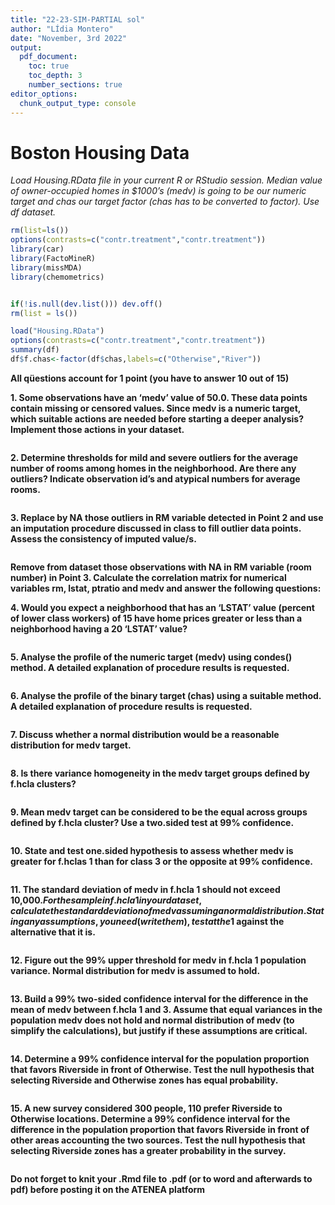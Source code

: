 ---
title: "22-23-SIM-PARTIAL sol"
author: "LÍdia Montero"
date: "November, 3rd 2022"
output: 
  pdf_document: 
    toc: true
    toc_depth: 3
    number_sections: true
editor_options: 
  chunk_output_type: console
---

# Boston Housing Data

*Load Housing.RData file in your current R or RStudio session. Median value of owner-occupied homes in $1000's (medv) is going to be our numeric target and chas our target factor (chas has to be converted to factor). Use df dataset.*


```{r,echo=FALSE}
rm(list=ls())
options(contrasts=c("contr.treatment","contr.treatment"))
library(car)
library(FactoMineR)
library(missMDA)
library(chemometrics)


if(!is.null(dev.list())) dev.off()
rm(list = ls())

load("Housing.RData")
options(contrasts=c("contr.treatment","contr.treatment"))
summary(df)
df$f.chas<-factor(df$chas,labels=c("Otherwise","River"))
```

**All qüestions account for 1 point (you have to answer 10 out of 15)**

**1.	Some observations have an 'medv' value of 50.0. These data points contain missing or censored values. Since medv is a numeric target, which suitable actions are needed before starting a deeper analysis? Implement those actions in your dataset.**

```{r}

```


**2. Determine thresholds for mild and severe outliers for the average number of rooms among homes in the neighborhood. Are there any outliers? Indicate observation id's and atypical numbers for average rooms.**


```{r}

```


**3.	Replace by NA those outliers in RM variable detected in Point 2 and use an imputation procedure discussed in class to fill outlier data points. Assess the consistency of imputed value/s.**



```{r}

```

**Remove from dataset those observations with NA in RM variable (room number) in Point 3. Calculate the correlation matrix for numerical variables rm, lstat, ptratio and medv and answer the following questions:**



**4. Would you expect a neighborhood that has an 'LSTAT' value (percent of lower class workers) of 15 have home prices greater or less than a neighborhood having a 20 'LSTAT' value?**


```{r}

```



**5. Analyse the profile of the numeric target (medv) using condes() method. A detailed explanation of procedure results is requested.**


```{r}

```


**6. Analyse the profile of the binary target (chas) using a suitable method. A detailed explanation of procedure results is requested.**


```{r}

```


**7.	Discuss whether a normal distribution would be a reasonable distribution for medv target.**



```{r}

```

**8.	Is there variance homogeneity in the medv target groups defined by f.hcla clusters?**


```{r}

```


**9.	Mean medv target can be considered to be the equal across groups defined by f.hcla cluster? Use a two.sided test at 99% confidence.**




```{r}

```

**10.	State and test one.sided hypothesis to assess whether medv is greater for f.hclas 1 than for class 3 or the opposite at 99% confidence.**



```{r}

```

**11.	The standard deviation of medv in f.hcla 1 should not exceed 10,000$. For the sample in f.hcla 1 in your dataset, calculate the standard deviation of medv assuming a normal distribution. Stating any assumptions, you need (write them), test at the 1% level the null hypothesis that the population standard deviation is not larger than 10,000$ against the alternative that it is.**



```{r}

```

**12.	Figure out the 99% upper threshold for medv in f.hcla 1 population variance. Normal distribution for medv is assumed to hold.**



```{r}

```

**13.	Build a 99% two-sided confidence interval for the difference in the mean of medv between f.hcla 1 and 3. Assume that equal variances in the population medv does not hold and normal distribution of medv (to simplify the calculations), but justify if these assumptions are critical.**




```{r}


```

**14.	Determine a 99% confidence interval for the population proportion that favors Riverside in front of Otherwise. Test the null hypothesis that selecting Riverside and Otherwise zones has equal probability.**



```{r}

```

**15.	A new survey considered 300 people, 110 prefer Riverside to Otherwise locations. Determine a 99% confidence interval for the difference in the population proportion that favors Riverside in front of other areas accounting the two sources. Test the null hypothesis that selecting Riverside zones has a greater probability in the survey.**


```{r}

```

**Do not forget to knit your .Rmd file to .pdf (or to word and afterwards to pdf) before posting it on the ATENEA platform**

